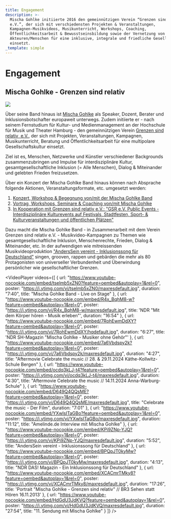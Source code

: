 ```yaml
---
title: Engagement
description: >-
  Mischa Gohlke initiierte 2016 den gemeinnützigen Verein “Grenzen sind relativ
  e.V.”, der sich mit verschiedensten Projekten & Veranstaltungen,
  Kampagnen-Musikvideos, Musikunterricht, Workshops, Coaching,
  Öffentlichkeitsarbeit & Bewusstseinsbildung sowie der Vernetzung von
  Akteuren/Menschen für eine inklusive, integrale und friedliche Gesellschaft
  einsetzt.
_template: simple
---
```


# Engagement

## Mischa Gohlke - Grenzen sind relativ

![](</media/mischa portrait.jpg>)

Über seine Band hinaus ist [Mischa Gohlke](https://mischagohlke.de/) als Speaker, Dozent, Berater und Inklusionsbotschafter europaweit unterwegs. Zudem initiierte er - nach seinem Fernstudium für Kultur- und Medienmanagement an der Hochschule für Musik und Theater Hamburg - den gemeinnützigen Verein [Grenzen sind relativ  e.V.](http://www.grenzensindrelativ.de), der sich mit Projekten, Veranstaltungen, Kampagnen, Musikunterricht, Beratung und Öffentlichkeitsarbeit für eine multipolare Gesellschaftskultur einsetzt. 

Ziel ist es, Menschen, Netzwerke und Künstler verschiedener Backgrounds zusammenzubringen und Impulse für interdisziplinäre Kultur, gesamtgesellschaftliche Inklusion (= Alle Menschen), Dialog & Miteinander und gelebten Frieden freizusetzen.

Über ein Konzert der Mischa Gohlke Band hinaus können nach Absprache folgende Aktionen, Veranstaltungsformate, etc. umgesetzt werden:

1. [Konzert, Workshop & Begegnung von/mit der Mischa Gohlke Band](https://mischagohlke.de/konzert-workshops-und-begegnung-mit-der-mischa-gohlke-band)
2. [Vortrag, Workshops, Seminare & Coaching von/mit Mischa Gohlke](https://mischagohlke.de/workshops)
3. [In Kooperation mit Grenzen sind relativ e.V.: "GSR e.V. Public Events - Interdisziplinäre Kulturevents auf Festivals, Stadtfesten, Sport- & Kulturveranstaltungen und öffentlichen Plätzen"](https://www.grenzensindrelativ.de/aktivitaeten/veranstaltungsformate/public-events/infos%C2%A0)

Dazu macht die Mischa Gohlke Band - in Zusammenarbeit mit dem Verein Grenzen sind relativ e.V. - Musikvideo-Kampagnen zu Themen wie gesamtgesellschaftliche Inklusion, Menschenrechte, Frieden, Dialog & Miteinander,  etc. In der aufwendigen wie mitreissenden Musikvideoproduktion ["AndersSein vereint - Inklusionssong für Deutschland"](https://www.grenzensindrelativ.de/aktivitaeten/kampagnen-musikvideos/anderssein-vereint/asv-videos-fotos) singen, grooven, rappen und gebärden die mehr als 80 Protagonisten von universeller Verbundenheit und Überwindung persönlicher wie gesellschaftlicher Grenzen.

<VideoPlayer
  videos={[
    {
      url: "https://www.youtube-nocookie.com/embed/tselmb5xZN0?feature=oembed&autoplay=1&rel=0",
      poster: "https://i.ytimg.com/vi/tselmb5xZN0/maxresdefault.jpg",
      duration: "7:40",
      title: "Mischa Gohlke Band - Live on Stage"
    },
    {
      url: "https://www.youtube-nocookie.com/embed/R4x_BqhM8-w?feature=oembed&autoplay=1&rel=0",
      poster: "https://i.ytimg.com/vi/R4x_BqhM8-w/maxresdefault.jpg",
      title: 'NDR "Mit dem Körper hören - Musik erleben"',
      duration: "16:54"
    },
    {
      url: "https://www.youtube-nocookie.com/embed/7RohEwmDdXY?feature=oembed&autoplay=1&rel=0",
      poster: "https://i.ytimg.com/vi/7RohEwmDdXY/hqdefault.jpg",
      duration: "6:27",
      title: 'NDR SH-Magazin "Mischa Gohlke - Musiker ohne Gehör"'
    },
    {
      url: "https://www.youtube-nocookie.com/embed/7a6Vbdspy2k?feature=oembed&autoplay=1&rel=0",
      poster: "https://i.ytimg.com/vi/7a6Vbdspy2k/maxresdefault.jpg",
      duration: "4:27",
      title:
        "Aftermovie Celebrate the music // 28.  & 29.11.2024 Käthe-Kollwitz-Schule Bergen"
    },
    {
      url: "https://www.youtube-nocookie.com/embed/ocdq3kLJ-t4?feature=oembed&autoplay=1&rel=0",
      poster: "https://i.ytimg.com/vi/ocdq3kLJ-t4/maxresdefault.jpg",
      duration: "4:30",
      title: "Aftermovie Celebrate the music // 14.11.2024 Anna-Warburg-Schule"
    },
    {
      url: "https://www.youtube-nocookie.com/embed/D649Q4QQsME?feature=oembed&autoplay=1&rel=0",
      poster: "https://i.ytimg.com/vi/D649Q4QQsME/maxresdefault.jpg",
      title: "Celebrate the music - Der Film",
      duration: "7:01"
    },
    {
      url: "https://www.youtube-nocookie.com/embed/YXwlsITaGBo?feature=oembed&autoplay=1&rel=0",
      poster: "https://i.ytimg.com/vi/YXwlsITaGBo/maxresdefault.jpg",
      duration: "11:12",
      title: "Amelinde.de Interview mit Mischa Gohlke"
    },
    {
      url: "https://www.youtube-nocookie.com/embed/KPi9ZNp-YJQ?feature=oembed&autoplay=1&rel=0",
      poster: "https://i.ytimg.com/vi/KPi9ZNp-YJQ/maxresdefault.jpg",
      duration: "5:52",
      title: "AndersSein vereint - Inklusionssong für Deutschland"
    },
    {
      url: "https://www.youtube-nocookie.com/embed/BPQpJT0kyMw?feature=oembed&autoplay=1&rel=0",
      poster: "https://i.ytimg.com/vi/BPQpJT0kyMw/maxresdefault.jpg",
      duration: "4:13",
      title: "NDR DAS! Magazin - Ein Inklusionssong für Deutschland"
    },
    {
      url: "https://www.youtube-nocookie.com/embed/XCACmrTMky8?feature=oembed&autoplay=1&rel=0",
      poster: "https://i.ytimg.com/vi/XCACmrTMky8/maxresdefault.jpg",
      duration: "17:26",
      title:
        'Portrait "Mischa Gohlke - Grenzen sind relativ" // BR3 Sehen statt Hören 16.11.2013'
    },
    {
      url: "https://www.youtube-nocookie.com/embed/HdGdU3JdKVQ?feature=oembed&autoplay=1&rel=0",
      poster: "https://i.ytimg.com/vi/HdGdU3JdKVQ/maxresdefault.jpg",
      duration: "27:54",
      title: "11. Sendung mit Mischa Gohlke"
    }
  ]}
/>
